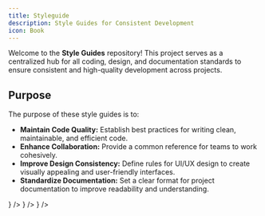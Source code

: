 ```yaml
---
title: Styleguide
description: Style Guides for Consistent Development
icon: Book
---
```


Welcome to the **Style Guides** repository! This project serves as a centralized hub for all coding, design, and documentation standards to ensure consistent and high-quality development across projects.
## Purpose
The purpose of these style guides is to:
- **Maintain Code Quality:** Establish best practices for writing clean, maintainable, and efficient code.
- **Enhance Collaboration:** Provide a common reference for teams to work cohesively.
- **Improve Design Consistency:** Define rules for UI/UX design to create visually appealing and user-friendly interfaces.
- **Standardize Documentation:** Set a clear format for project documentation to improve readability and understanding.


 <Cards>
    <Card
        title="Coding Standards"
        description="Best practices for writing clean, maintainable code."
        href="/styleguide/coding-standards"
        icon={<FileJson className="text-blue-300" />}
    />
    <Card
        title="Design Guidelines"
        description="Principles for creating consistent and user-friendly designs."
        href="/styleguide/design-guidelines"
        icon={<Blend className="text-purple-300" />}
    />
    <Card
        title="Documentation Rules"
        description="Standards for writing clear and effective documentation."
        href="/styleguide/documentation-rules"
        icon={<BookOpenCheck className="text-green-300" />}
    />
 </Cards>


